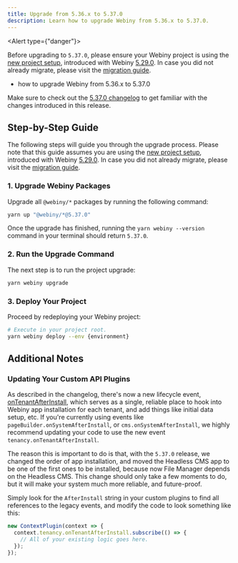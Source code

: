 ```yaml
---
title: Upgrade from 5.36.x to 5.37.0
description: Learn how to upgrade Webiny from 5.36.x to 5.37.0.
---
```



<Alert type={"danger"}>

Before upgrading to `5.37.0`, please ensure your Webiny project is using the [new project
setup](/docs/release-notes/5.29.0/changelog#brand-new-project-setup), introduced with Webiny
[5.29.0](/docs/release-notes/5.29.0/changelog). In case you did not already migrate, please visit the [migration
guide](/docs/release-notes/5.29.0/project-setup-migration).

</Alert>

<Alert type="success" title="What you’ll learn">

- how to upgrade Webiny from 5.36.x to 5.37.0

</Alert>

<Alert type="info">

Make sure to check out the [5.37.0 changelog](./changelog) to get familiar with the changes introduced in this
release.

</Alert>

## Step-by-Step Guide

The following steps will guide you through the upgrade process. Please note that this guide assumes you are using the [new project setup](/docs/release-notes/5.29.0/changelog#brand-new-project-setup), introduced with Webiny [5.29.0](/docs/release-notes/5.29.0/changelog). In case you did not already migrate, please visit the [migration guide](/docs/release-notes/5.29.0/project-setup-migration).

### 1. Upgrade Webiny Packages

Upgrade all `@webiny/*` packages by running the following command:

```bash
yarn up "@webiny/*@5.37.0"
```

Once the upgrade has finished, running the `yarn webiny --version` command in your terminal should return `5.37.0`.

### 2. Run the Upgrade Command

The next step is to run the project upgrade:

```bash
yarn webiny upgrade
```

### 3. Deploy Your Project

Proceed by redeploying your Webiny project:

```bash
# Execute in your project root.
yarn webiny deploy --env {environment}
```

<AdditionalNotes />

## Additional Notes

### Updating Your Custom API Plugins

As described in the changelog, there's now a new lifecycle event, [onTenantAfterInstall](./changelog#add-on-tenant-after-install-lifecycle-event-3377), which serves as a single, reliable place to hook into Webiny app installation for each tenant, and add things like initial data setup, etc. If you're currently using events like `pageBuilder.onSystemAfterInstall`, or `cms.onSystemAfterInstall`, we highly recommend updating your code to use the new event `tenancy.onTenantAfterInstall`.

The reason this is important to do is that, with the `5.37.0` release, we changed the order of app installation, and moved the Headless CMS app to be one of the first ones to be installed, because now File Manager depends on the Headless CMS. This change should only take a few moments to do, but it will make your system much more reliable, and future-proof.

Simply look for the `AfterInstall` string in your custom plugins to find all references to the legacy events, and modify the code to look something like this:

```ts
new ContextPlugin(context => {
  context.tenancy.onTenantAfterInstall.subscribe(() => {
    // All of your existing logic goes here.
  });
});
```

